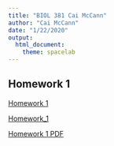 ```yaml
---
title: "BIOL 381 Cai McCann"
author: "Cai McCann"
date: "1/22/2020"
output: 
  html_document: 
    theme: spacelab
---
```


## Homework 1
[Homework 1](Homework_1.html)

[Homework_1](Homework_1.html)

[Homework 1 PDF](Typora_practice_sheet_Jan_15_2020_PDF.pdf)
